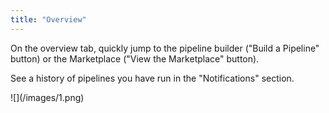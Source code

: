 ```yaml
---
title: "Overview"
---
```


On the overview tab, quickly jump to the pipeline builder ("Build a Pipeline" button) or the Marketplace ("View the Marketplace" button). 

See a history of pipelines you have run in the "Notifications" section. 


<Frame>![](/images/1.png)</Frame>